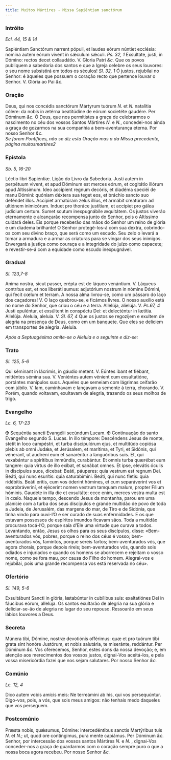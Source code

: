 ```yaml
---
title: Muitos Mártires - Missa Sapiéntiam sanctórum
---
```


### Intróito

_Ecl. 44, 15 & 14_

<div class="grid grid-cols-2 gap-5">
  <span class="text-justify">
    Sapiéntiam Sanctórum narrent pópuli, et laudes eórum núntiet ecclésia:
    nomina autem eórum vivent in sǽculum sǽculi. <em>Ps. 32, 1</em> Exsultáte,
    justi, in Dómino: rectos decet collaudátio. V. Gloria Patri <em>&c.</em>
  </span>
  <span class="text-justify">
    Que os povos publiquem a sabedoria dos santos e que a Igreja celebre os seus
    louvores: o seu nome subsistirá em todos os séculos! <em>Sl. 32, 1</em> Ó
    justos, rejubilai no Senhor: é àqueles que possuem o coração recto que
    pertence louvar o Senhor. V. Glória ao Pai <em>&c.</em>
  </span>
</div>

### Oração

<div class="grid grid-cols-2 gap-5">
  <span class="text-justify">
    Deus, qui nos concédis sanctórum Mártyrum tuórum <em>N. </em>et <em>N. </em>
    natalítia cólere: da nobis in ætérna beatitúdine de eórum societéte gaudére.
    Per Dóminum <em>&c.</em>
  </span>
  <span class="text-justify">
    Ó Deus, que nos permitistes a graça de celebrarmos o nascimento no céu dos
    vossos Santos Mártires <em>N. </em>e <em>N.</em>, concedei-nos ainda a graça
    de gozarmos na sua companhia a bem-aventurança eterna. Por nosso Senhor
    <em>&c.</em>
  </span>
</div>

<em>
  Se forem Pontífices, não se diz esta Oração mas a da Missa precedente, página
  muitosmartires2
</em>

### Epístola

_Sb. 5, 16-20_

<div class="grid grid-cols-2 gap-5">
  <span class="text-justify">Léctio libri Sapiéntiæ.</span>
  <span class="text-justify">Lição do Livro da Sabedoria.</span>
  <span class="text-justify">
    Justi autem in perpétuum vivent, et apud Dóminum est merces eórum, et
    cogitátio illórum apud Altíssimum. Ideo accípient regnum decóris, et diadéma
    speciéi de manu Dómini: quóniam déxtera sua teget eos, et bráchio sancto suo
    deféndet illos. Accípiet armatúram zelus illíus, et armábit creatúram ad
    ultiónem inimicórum. Induet pro thoráce justítiam, et accípiet pro gálea
    judícium certum. Sumet scutum inexpugnábile æquitátem.
  </span>
  <span class="text-justify">
    Os justos viverão eternamente e alcançarão recompensa junto do Senhor, pois
    o Altíssimo cuidará deles. Eis porque receberão das mãos do Senhor um reino
    de glória e um diadema brilhante! O Senhor protegê-los-á com sua dextra,
    cobrindo-os com seu divino braço, que será como um escudo. Seu zelo o levará
    a tomar a armadura e a armar as criaturas para se vingar dos seus inimigos.
    Envergará a justiça como couraça e a integridade do juízo como capacete; e
    revestir-se-á com a equidade como escudo inexpugnável.
  </span>
</div>

### Gradual

_Sl. 123,7-8_

<div class="grid grid-cols-2 gap-5">
  <span class="text-justify">
    Anima nostra, sicut passer, erépta est de láqueo venántium. V. Láqueus
    contrítus est, et nos liberáti sumus: adjutórium nostrum in nómine Dómini,
    qui fecit cœlum et terram.
  </span>
  <span class="text-justify">
    A nossa alma livrou-se, como um pássaro do laço dos caçadores! V. O laço
    quebrou-se, e ficámos livres. O nosso auxílio está no nome do Senhor, que
    criou o céu e a terra.
  </span>
  <span class="text-justify">
    Allelúja, alielúja. V. <em>Ps.67, 4</em> Justi epuléntur, et exsúltent in
    conspéctu Dei: et delecténtur in lætítia. Allelúja.
  </span>
  <span class="text-justify">
    Aleluia, aleluia. V. <em>Sl. 67, 4</em> Que os justos se regozijem e exultem
    de alegria na presença de Deus, como em um banquete. Que eles se deliciem em
    transportes de alegria. Aleluia.
  </span>
</div>

<em>Após a Septuagésima omite-se o Aleluia e o seguinte e diz-se:</em>

### Trato

_Sl. 125, 5-6_

<div class="grid grid-cols-2 gap-5">
  <span class="text-justify">
    Qui séminant in lácrimis, in gáudio metent. V. Eúntes ibant et fiébant,
    mitténtes sémina sua. V. Veniéntes autem vénient cum exsultatióne, portántes
    manípulos suos.
  </span>
  <span class="text-justify">
    Aqueles que semeiam com lágrimas ceifarão com júbilo. V. Iam, caminhavam e
    lançavam a semente à terra, chorando. V. Porém, quando voltavam, exultavam
    de alegria, trazendo os seus molhos de trigo.
  </span>
</div>

### Evangelho

_Lc. 6, 17-23_

<div class="grid grid-cols-2 gap-5">
  <span class="text-justify">
    <span class="text-red-500">&#10016;</span> Sequéntia sancti Evangélii
    secúndum Lucam.
  </span>
  <span class="text-justify">
    <span class="text-red-500">&#10016;</span> Continuação do santo Evangelho
    segundo S. Lucas.
  </span>
  <span class="text-justify">
    In illo témpore: Descéndens Jesus de monte, stetit in loco campéstri, et
    turba discipulórum ejus, et multitúdo copiósa plebis ab omni Judǽa, et
    Jerúsalem, et marítima, et Tyri, et Sidónis, qui vénerant, ut audírení eum
    et sanaréntur a languóribus suis. Et, qui vexabántur a spirítibus immúndis,
    curabántur. Et omnis turba quærébat eum tangere: quia virtus de illo exíbat,
    et sanábat omnes. Et ipse, elevátis óculis in discípulos suos, dicebat:
    Beáti, páuperes: quia vestrum est regnum Dei. Beáti, qui nunc esurítis: quia
    saturabímini. Beáti, qui nunc fletis: quia ridébitis. Beáti eritis, cum vos
    óderint hómines, et cum separáverint vos et exprobráveriní, et ejécerint
    nomen vestrum tamquam malum, propter Fílium hóminis. Gaudéte in illa die et
    exsultáte: ecce enim, merces vestra multa est in cœlo.
  </span>
  <span class="text-justify">
    Naquele tempo, descendo Jesus da montanha, parou em uma planície com a turba
    dos seus discípulos e grande multidão de povo de toda a Judeia, de
    Jerusalém, das margens do mar, de Tiro e de Sidónia, que tinha vindo para
    ouvi-l’O e ser curado de suas enfermidades. E os que estavam possessos de
    espíritos imundos ficavam sãos. Toda a multidão procurava tocá-l’O, porque
    saía d’Ele uma virtude que curava a todos. Levantando, então, Jesus os olhos
    para os seus discípulos, disse: «Bem-aventurados vós, pobres, porque o reino
    dos céus é vosso; bem-aventurados vós, famintos, porque sereis fartos;
    bem-aventurados vós, que agora chorais, porque depois rireis;
    bem-aventurados vós, quando sois odiados e injuriados e quando os homens se
    aborrecem e rejeitam o vosso nome, como se fora mau, por causa do Filho do
    homem. Alegrai-vos e rejubilai, pois uma grande recompensa vos está
    reservada no céu».
  </span>
</div>

### Ofertório

_Sl. 149, 5-6_

<div class="grid grid-cols-2 gap-5">
  <span class="text-justify">
    Exsultábunt Sancti in glória, lætabúntur in cubílibus suis: exaltatiónes Dei
    in fáucibus eórum, allelúja.
  </span>
  <span class="text-justify">
    Os santos exultarão de alegria na sua glória e deliciar-se-ão de alegria no
    lugar do seu repouso. Ressoarão em seus lábios louvores a Deus.
  </span>
</div>

### Secreta

<div class="grid grid-cols-2 gap-5">
  <span class="text-justify">
    Múnera tibi, Dómine, nostræ devotiónis offérimus: quæ et pro tuórum tibi
    grata sint honóre Justórum, et nobis salutária, te miseránte, reddántur. Per
    Dóminum <em>&c.</em>
  </span>
  <span class="text-justify">
    Vos oferecemos, Senhor, estes dons da nossa devoção; e, em atenção aos
    merecimentos dos vossos justos, dignai-Vos aceitá-los, e pela vossa
    misericórdia fazei que nos sejam salutares. Por nosso Senhor <em>&c.</em>
  </span>
</div>

### Comúnio

_Lc. 12, 4_

<div class="grid grid-cols-2 gap-5">
  <span class="text-justify">
    Dico autem vobis amícis meis: Ne terreámini ab his, qui vos persequúntur.
  </span>
  <span class="text-justify">
    Digo-vos, pois, a vós, que sois meus amigos: não tenhais medo daqueles que
    vos perseguem.
  </span>
</div>

### Postcomúnio

<div class="grid grid-cols-2 gap-5">
  <span class="text-justify">
    Præsta nobis, quǽsumus, Dómine: intercedéntibus sanctis Martýribus tuis
    <em>N. </em>et <em>N.</em>; ut, quod ore contíngimus, pura mente capiámus. Per
    Dóminum <em>&c.</em>
  </span>
  <span class="text-justify">
    Senhor, por intercessão dos vossos santos Mártires <em>N. </em>e <em>N.</em>
    , dignai-Vos conceder-nos a graça de guardarmos com o coração sempre puro o
    que a nossa boca agora recebeu. Por nosso Senhor <em>&c.</em>
  </span>
</div>
